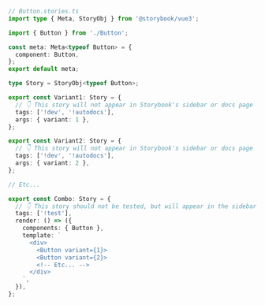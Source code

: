 ```ts
// Button.stories.ts
import type { Meta, StoryObj } from '@storybook/vue3';

import { Button } from './Button';

const meta: Meta<typeof Button> = {
  component: Button,
};
export default meta;

type Story = StoryObj<typeof Button>;

export const Variant1: Story = {
  // 👇 This story will not appear in Storybook's sidebar or docs page
  tags: ['!dev', '!autodocs'],
  args: { variant: 1 },
};

export const Variant2: Story = {
  // 👇 This story will not appear in Storybook's sidebar or docs page
  tags: ['!dev', '!autodocs'],
  args: { variant: 2 },
};

// Etc...

export const Combo: Story = {
  // 👇 This story should not be tested, but will appear in the sidebar and docs page
  tags: ['!test'],
  render: () => ({
    components: { Button },
    template: `
      <div>
        <Button variant={1}>
        <Button variant={2}>
        <!-- Etc... -->
      </div>
    `,
  }),
};
```
